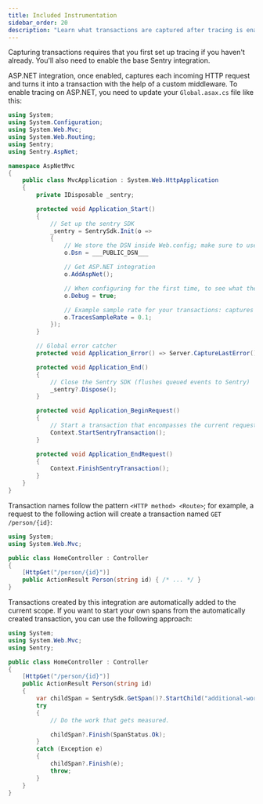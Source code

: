 ```yaml
---
title: Included Instrumentation
sidebar_order: 20
description: "Learn what transactions are captured after tracing is enabled."
---
```


<Note>

Capturing transactions requires that you first <PlatformLink to="/tracing/">set up tracing</PlatformLink> if you haven't already. You'll also need to enable the <PlatformLink to="/">base Sentry integration</PlatformLink>.

</Note>

ASP.NET integration, once enabled, captures each incoming HTTP request and turns it into a transaction with the help of a custom middleware. To enable tracing on ASP.NET, you need to update your `Global.asax.cs` file like this:

<SignInNote />

```csharp
using System;
using System.Configuration;
using System.Web.Mvc;
using System.Web.Routing;
using Sentry;
using Sentry.AspNet;

namespace AspNetMvc
{
    public class MvcApplication : System.Web.HttpApplication
    {
        private IDisposable _sentry;

        protected void Application_Start()
        {
            // Set up the sentry SDK
            _sentry = SentrySdk.Init(o =>
            {
                // We store the DSN inside Web.config; make sure to use your own DSN!
                o.Dsn = ___PUBLIC_DSN___

                // Get ASP.NET integration
                o.AddAspNet();

                // When configuring for the first time, to see what the SDK is doing:
                o.Debug = true;

                // Example sample rate for your transactions: captures 10% of transactions
                o.TracesSampleRate = 0.1;
            });
        }

        // Global error catcher
        protected void Application_Error() => Server.CaptureLastError();

        protected void Application_End()
        {
            // Close the Sentry SDK (flushes queued events to Sentry)
            _sentry?.Dispose();
        }

        protected void Application_BeginRequest()
        {
            // Start a transaction that encompasses the current request
            Context.StartSentryTransaction();
        }

        protected void Application_EndRequest()
        {
            Context.FinishSentryTransaction();
        }
    }
}
```

Transaction names follow the pattern `<HTTP method> <Route>`; for example, a request to the following action will create a transaction named `GET /person/{id}`:

```csharp
using System;
using System.Web.Mvc;

public class HomeController : Controller
{
    [HttpGet("/person/{id}")]
    public ActionResult Person(string id) { /* ... */ }
}
```

Transactions created by this integration are automatically added to the current scope. If you want to start your own spans from the automatically created transaction, you can use the following approach:

```csharp
using System;
using System.Web.Mvc;
using Sentry;

public class HomeController : Controller
{
    [HttpGet("/person/{id}")]
    public ActionResult Person(string id)
    {
        var childSpan = SentrySdk.GetSpan()?.StartChild("additional-work");
        try
        {
            // Do the work that gets measured.

            childSpan?.Finish(SpanStatus.Ok);
        }
        catch (Exception e)
        {
            childSpan?.Finish(e);
            throw;
        }
    }
}
```
